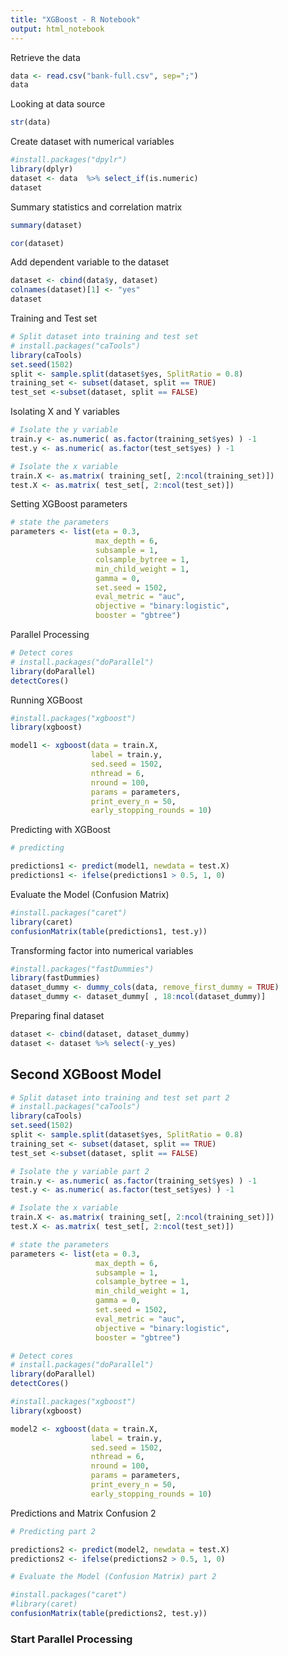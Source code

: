 ```yaml
---
title: "XGBoost - R Notebook"
output: html_notebook
---
```


Retrieve the data

```r
data <- read.csv("bank-full.csv", sep=";")
data
```

Looking at data source

```r
str(data)
```

Create dataset with numerical variables

```r
#install.packages("dpylr")
library(dplyr)
dataset <- data  %>% select_if(is.numeric)
dataset
```

Summary statistics and correlation matrix

```r
summary(dataset)
```

```r
cor(dataset)
```

Add dependent variable to the dataset

```r
dataset <- cbind(data$y, dataset)
colnames(dataset)[1] <- "yes"
dataset
```

Training and Test set

```r
# Split dataset into training and test set
# install.packages("caTools")
library(caTools)
set.seed(1502)
split <- sample.split(dataset$yes, SplitRatio = 0.8)
training_set <- subset(dataset, split == TRUE)
test_set <-subset(dataset, split == FALSE)
```

Isolating X and Y variables

```r
# Isolate the y variable
train.y <- as.numeric( as.factor(training_set$yes) ) -1 
test.y <- as.numeric( as.factor(test_set$yes) ) -1 

# Isolate the x variable
train.X <- as.matrix( training_set[, 2:ncol(training_set)])
test.X <- as.matrix( test_set[, 2:ncol(test_set)])
```

Setting XGBoost parameters
```r
# state the parameters
parameters <- list(eta = 0.3,
                   max_depth = 6,
                   subsample = 1,
                   colsample_bytree = 1,
                   min_child_weight = 1,
                   gamma = 0,
                   set.seed = 1502,
                   eval_metric = "auc",
                   objective = "binary:logistic",
                   booster = "gbtree")
```

Parallel Processing
```r
# Detect cores
# install.packages("doParallel")
library(doParallel)
detectCores()
```
Running XGBoost

```r
#install.packages("xgboost")
library(xgboost)

model1 <- xgboost(data = train.X,
                  label = train.y,
                  sed.seed = 1502,
                  nthread = 6,
                  nround = 100,
                  params = parameters,
                  print_every_n = 50,
                  early_stopping_rounds = 10)

```
Predicting with XGBoost

```r
# predicting

predictions1 <- predict(model1, newdata = test.X)
predictions1 <- ifelse(predictions1 > 0.5, 1, 0)
```

Evaluate the Model (Confusion Matrix)
```r
#install.packages("caret")
library(caret)
confusionMatrix(table(predictions1, test.y))
```


Transforming factor into numerical variables

```r
#install.packages("fastDummies")
library(fastDummies)
dataset_dummy <- dummy_cols(data, remove_first_dummy = TRUE)
dataset_dummy <- dataset_dummy[ , 18:ncol(dataset_dummy)]
```

Preparing final dataset

```r
dataset <- cbind(dataset, dataset_dummy)
dataset <- dataset %>% select(-y_yes)
```

## Second XGBoost Model

```r
# Split dataset into training and test set part 2
# install.packages("caTools")
library(caTools)
set.seed(1502)
split <- sample.split(dataset$yes, SplitRatio = 0.8)
training_set <- subset(dataset, split == TRUE)
test_set <-subset(dataset, split == FALSE)
```

```r
# Isolate the y variable part 2
train.y <- as.numeric( as.factor(training_set$yes) ) -1 
test.y <- as.numeric( as.factor(test_set$yes) ) -1 

# Isolate the x variable
train.X <- as.matrix( training_set[, 2:ncol(training_set)])
test.X <- as.matrix( test_set[, 2:ncol(test_set)])
```

```r
# state the parameters
parameters <- list(eta = 0.3,
                   max_depth = 6,
                   subsample = 1,
                   colsample_bytree = 1,
                   min_child_weight = 1,
                   gamma = 0,
                   set.seed = 1502,
                   eval_metric = "auc",
                   objective = "binary:logistic",
                   booster = "gbtree")
```

```r
# Detect cores
# install.packages("doParallel")
library(doParallel)
detectCores()
```

```r
#install.packages("xgboost")
library(xgboost)

model2 <- xgboost(data = train.X,
                  label = train.y,
                  sed.seed = 1502,
                  nthread = 6,
                  nround = 100,
                  params = parameters,
                  print_every_n = 50,
                  early_stopping_rounds = 10)

```

Predictions and Matrix Confusion 2

```r
# Predicting part 2

predictions2 <- predict(model2, newdata = test.X)
predictions2 <- ifelse(predictions2 > 0.5, 1, 0)

# Evaluate the Model (Confusion Matrix) part 2

#install.packages("caret")
#library(caret)
confusionMatrix(table(predictions2, test.y))
```

### Start Parallel Processing







